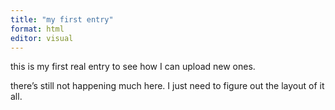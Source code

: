 ```yaml
---
title: "my first entry"
format: html
editor: visual
---
```


this is my first real entry to see how I can upload new ones. 

there's still not happening much here. I just need to figure out the layout of it all.
